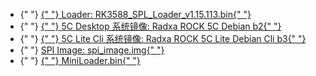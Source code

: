 
<ul>
  <li style={{ display: `${props.loader ? "block" : "none"}` }}>
    {" "}
    <a href="https://dl.radxa.com/rock5/sw/images/loader/rock-5a/rk3588_spl_loader_v1.15.113.bin">
      {" "}
      Loader: RK3588_SPL_Loader_v1.15.113.bin{" "}
    </a>
  </li>
  <li style={{ display: `${props.system_img ? "block" : "none"}` }}>
    {" "}
    <a href="https://github.com/radxa-build/rock-5c/releases/download/b2/rock-5c_debian_bullseye_kde_b2.img.xz">
      {" "}
      5C Desktop 系统镜像: Radxa ROCK 5C Debian b2{" "}
    </a>
  </li>
  <li style={{ display: `${props.lite_system_img ? "block" : "none"}` }}>
    {" "}
    <a href="https://github.com/radxa-build/rock-5c/releases/download/b3/rock-5c_debian_bullseye_cli_b3.img.xz">
      {" "}
      5C Lite Cli 系统镜像: Radxa ROCK 5C Lite Debian Cli b3{" "}
    </a>
  </li>
  <li style={{ display: `${props.spi_img ? "block" : "none"}` }}>
    {" "}
    <a
      href="https://dl.radxa.com/rock5/5c/images/loader/spi/rock-5c-spi-image-20240528.img"
      alt="spi image"
    >
      SPI Image: spi_image.img{" "}
    </a>
  </li>
  <li style={{ display: `${props.miniloader ? "block" : "none"}` }}>
    {" "}
    <a
      href="https://dl.radxa.com/rock5/5itx/images/MiniLoaderAll.bin"
      alt="MiniLoader"
    >
      {" "}
      MiniLoader.bin{" "}
    </a>
  </li>
</ul>
